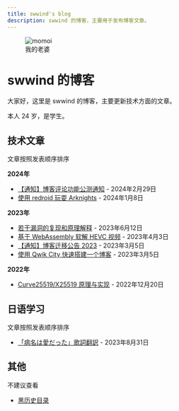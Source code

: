 ```yaml
---
title: swwind's blog
description: swwind 的博客，主要用于发布博客文章。
---
```


<figure class="float-right">
  <img src="/momoi.webp" alt="momoi" class="h-32 w-32" />
  <figcaption>我的老婆</figcaption>
</figure>

# swwind 的博客

大家好，这里是 swwind 的博客，主要更新技术方面的文章。

本人 24 岁，是学生。

## 技术文章

文章按照发表顺序排序

**2024年**

- [【通知】博客评论功能公测通知](/annouce/blog-comments) - 2024年2月29日
- [使用 redroid 玩耍 Arknights](/post/redroid-arknights) - 2024年1月8日

**2023年**

- [若干漏洞的复现和原理解释](/post/exploits) - 2023年6月12日
- [基于 WebAssembly 软解 HEVC 视频](/post/hevc-wasm) - 2023年4月3日
- [【通知】博客迁移公告 2023](/annouce/blog-transfer) - 2023年3月5日
- [使用 Qwik City 快速搭建一个博客](/post/qwik-blog) - 2023年3月5日

**2022年**

- [Curve25519/X25519 原理与实现](/post/x25519) - 2022年12月20日

## 日语学习

文章按照发表顺序排序

- [「病名は愛だった」歌詞翻訳](/post/byoumei-ha-ai-datta) - 2023年8月31日

## 其他

不建议查看

- [黑历史目录](/black-history)
